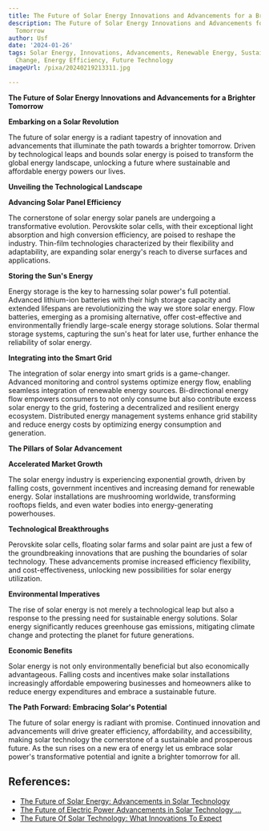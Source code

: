 ```yaml
---
title: The Future of Solar Energy Innovations and Advancements for a Brighter Tomorrow
description: The Future of Solar Energy Innovations and Advancements for a Brighter
  Tomorrow
author: Usf
date: '2024-01-26'
tags: Solar Energy, Innovations, Advancements, Renewable Energy, Sustainability, Climate
  Change, Energy Efficiency, Future Technology
imageUrl: /pixa/20240219213311.jpg

---
```

**The Future of Solar  Energy Innovations and Advancements  for a Brighter Tomorrow**

**Embarking on a Solar Revolution**

The future of solar energy is a radiant tapestry  of  innovation and advancements that illuminate the path towards  a brighter tomorrow. Driven by technological leaps and bounds solar energy is poised to  transform the global energy landscape, unlocking a future where sustainable and affordable  energy powers our  lives.

**Unveiling the Technological Landscape**

**Advancing Solar Panel Efficiency**

The cornerstone of solar energy solar panels are undergoing a transformative evolution. Perovskite solar cells, with their exceptional light absorption and high conversion efficiency, are poised to reshape the industry. Thin-film technologies characterized by their flexibility and adaptability, are expanding solar  energy's reach to diverse surfaces and applications.

**Storing the Sun's Energy**

Energy storage is the key to  harnessing solar power's  full  potential. Advanced  lithium-ion batteries with their high storage capacity and extended lifespans are revolutionizing the way we store  solar  energy. Flow batteries, emerging as a promising alternative, offer cost-effective  and environmentally friendly  large-scale energy storage solutions. Solar thermal storage systems, capturing the sun's heat for later  use, further enhance the reliability  of solar energy.

**Integrating into the  Smart Grid**

The integration of  solar energy into smart grids is a game-changer. Advanced monitoring and control  systems optimize energy flow, enabling seamless integration of renewable energy sources. Bi-directional energy flow empowers consumers to not  only  consume but also contribute excess solar energy to the grid, fostering a decentralized and  resilient energy ecosystem. Distributed energy management systems enhance grid stability and reduce energy costs by  optimizing energy consumption and generation.

**The Pillars of Solar Advancement**

**Accelerated Market Growth**

The solar  energy  industry is experiencing exponential growth, driven by falling costs, government incentives and increasing demand for renewable energy. Solar installations are mushrooming worldwide, transforming rooftops fields, and even water bodies into energy-generating powerhouses.

**Technological Breakthroughs**

Perovskite  solar  cells, floating solar  farms and  solar paint are just a few of the groundbreaking innovations that are pushing the boundaries of solar technology. These advancements promise increased  efficiency flexibility, and cost-effectiveness, unlocking new possibilities for solar energy utilization.

**Environmental Imperatives**

The  rise of solar energy is not merely a technological leap but also  a response to the pressing  need for sustainable  energy solutions. Solar energy significantly reduces greenhouse gas emissions, mitigating climate change and protecting the planet for future generations.

**Economic  Benefits**

Solar energy is not only environmentally beneficial but also economically advantageous. Falling costs  and incentives make  solar installations increasingly affordable empowering businesses and homeowners alike to reduce energy expenditures and embrace a sustainable future.

**The Path Forward: Embracing Solar's Potential**

The future of solar  energy is radiant with  promise. Continued innovation and advancements will drive greater efficiency, affordability, and accessibility, making solar  technology the cornerstone of a sustainable  and  prosperous future. As the sun rises on a new era of energy let us embrace solar  power's transformative potential and ignite a brighter tomorrow for all.

## References:
- [The Future of Solar Energy: Advancements in Solar Technology](https://energy5.com/the-future-of-solar-energy-advancements-in-solar-technology)
- [The Future of Electric Power Advancements in Solar Technology ...](https://energy5.com/the-future-of-electric-power-advancements-in-solar-technology-and-the-future-of-electric-power)
- [The Future Of Solar Technology: What Innovations To Expect](https://nyweekly.com/tech/the-future-of-solar-technology-what-innovations-to-expect/)
